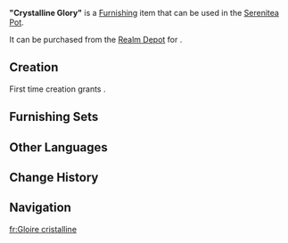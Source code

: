 {{Furnishing Infobox
|id             = 373458
|image          = Item Crystalline Glory.png
|category       = Landscape
|subcategory    = Ornament
|quality        = 4
|adeptal_energy = 90
|load           = 95
|reduced_load   = 71
|description    = A harp model with exquisite craftsmanship, its aqua strings shimmer like the sunlight reflected off rippling waves. It is the same design as the harp model found in the Faded Castle. According to legend, certain epic tales of glorious deeds were sung to the accompaniment of this type of harp. Today, though the protagonists of those stories are long dead, their exalted achievements still dazzle brilliantly, like the instrument's bright strings.
|blueprint      = Realm Depot
}}
'''"Crystalline Glory"''' is a [[Furnishing]] item that can be used in the [[Serenitea Pot]].

It can be purchased from the [[Realm Depot]] for {{Item|Realm Currency|30|x=240}}.

==Creation==
First time creation grants {{Item|Trust|24|x=90}}.
{{Recipe
|type = Creation
|time = 16h
|Iron Chunk = 8
|White Iron Chunk = 8
|sort = Iron Chunk;White Iron Chunk
}}

==Furnishing Sets==
{{Craft Usage}}

==Other Languages==
{{Other Languages
|en       = "Crystalline Glory"
|zhs      = 「粼粼的荣彩」
|zhs_rm   = 
|zht      = 「粼粼的榮彩」
|zht_rm   = 
|zh_tl    = 
|ja       = 「きらめく栄光」
|ja_rm    = "Kirameku Eikou"
|ja_tl    = "Sparkling Glory"
|ko       = 「빛나는 영광」
|ko_rm    = 
|ko_tl    = 
|es       = Gloria cristalina
|es_tl    = Crystalline Glory
|fr       = Gloire cristalline
|fr_tl    = Crystalline Glory
|ru       = Хрустальная слава
|ru_tl    = 
|th       = "ประกายเกียรติยศ"
|th_rm    = 
|th_tl    = 
|vi       = "Vinh Quang Trong Trẻo"
|vi_tl    = 
|de       = „Glänzender Ruhm“
|de_tl    = "Shining Glory"
|id       = "Kemuliaan yang Berkilau"
|id_tl    = "The Sparkling Glory"
|pt       = "Glória do Andarilho"
|pt_tl    = 
|tr       = "Kristal Görkem"
|tr_tl    = 
|it       = Gloria cristallina
|it_tl    = Crystalline Glory
}}

==Change History==
{{Change History|4.6}}

==Navigation==
{{Furnishing Navbox|exterior}}

[[fr:Gloire cristalline]]